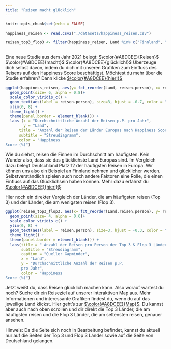 ```yaml
---
title: "Reisen macht glücklich"
---
```


```r
knitr::opts_chunk$set(echo = FALSE)

happiness_reisen <- read.csv2("./datasets/happiness_reisen.csv")

reisen_top3_flop3 <- filter(happiness_reisen, Land %in% c("Finnland", "Dänemark", "Schweiz", "Bulgarien", "Griechenland", "Rumänien"))
  
```
Eine neue Studie aus dem Jahr 2021 belegt: $\color{#A8DCEE}{Reisen}$ $\color{#A8DCEE}{macht}$ $\color{#A8DCEE}{glücklich!}$ Überzeuge dich selbst davon, indem du dich mit unseren Grafiken zum Einfluss des Reisens auf den Happiness Score beschäftigst. 
Möchtest du mehr über die Studie erfahren? Dann klicke [$\color{#A8DCEE}{hier!}$](https://www.ingentaconnect.com/content/cog/ta/2021/00000026/00000001/art00006;jsessionid=6i07c83eni86b.x-ic-live-01)

```r
ggplot(happiness_reisen, aes(y= fct_reorder(Land, reisen.person), x= reisen.person, color = whr )) + 
  geom_point(size= 6, alpha = 0.8)+ 
  scale_color_viridis_c() + 
  geom_text(aes(label = reisen.person), size=3, hjust = -0.7, color = "black") + 
  xlim(0, 8) +
  theme_light() + 
  theme(panel.border = element_blank()) +
  labs (x = "Durchschnittliche Anzahl der Reisen p.P. pro Jahr",
        y = "Land",
      title = "Anzahl der Reisen der Länder Europas nach Happiness Score", 
      subtitle = "Streudiagramm",
      color = "Happiness 
Score (%)")
```
Wie du siehst, reisen die Finnen im Durchschnitt am häufigsten. Kein Wunder also, dass sie das glücklichste Land Europas sind. Im Vergleich dazu belegt Deutschland Platz 12 der häufigsten Reisen in Europa. Wir können uns also ein Beispiel an Finnland nehmen und glücklicher werden. Selbstverständlich spielen auch noch andere Faktoren eine Rolle, die einen Einfluss auf das Glücklichsein haben können. Mehr dazu erfährst du [$\color{#A8DCEE}{hier!}$](http://universityofhappiness.de/wp-content/uploads/2013/03/Happiness-Research.pdf)

Hier noch ein direkter Vergleich der Länder, die am häufigsten reisen (Top 3) und der Länder, die am wenigsten reisen (Flop 3).

```r
ggplot(reisen_top3_flop3, aes(x= fct_reorder(Land,reisen.person), y= reisen.person, color = whr )) + 
  geom_point(size= 4, alpha = 0.6)+ 
  scale_color_viridis_c() + 
  ylim(0, 8) +
  geom_text(aes(label = reisen.person), size=3, hjust = -0.3, color = "black") + 
  theme_light() + 
  theme(panel.border = element_blank()) +
  labs(title = " Anzahl der Reisen pro Person der Top 3 & Flop 3 Länder",
       subtitle = "Streudiagramm",
       caption = "Quelle: Gapminder",
       x = "Land",
       y = "Durchschnittliche Anzahl der Reisen p.P.
       pro Jahr",
       color = "Happiness 
Score (%)")
```

Jetzt weißt du, dass Reisen glücklich machen kann. Also worauf wartest du noch? Suche dir ein Reiseziel auf unserer interaktiven Map aus. Mehr Informationen und interessante Grafiken findest du, wenn du auf das jeweilige Land klickst. Hier geht's zur [$\color{#A8DCEE}{Map}$](happiness.html). Du kannst aber auch nach oben scrollen und dir direkt die Top 3 Länder, die am häufigsten reisen und die Flop 3 Länder, die am seltensten reisen, genauer ansehen.

Hinweis: Da die Seite sich noch in Bearbeitung befindet, kannst du aktuell nur auf die Seiten der Top 3 und Flop 3 Länder sowie auf die Seite von Deutschland gelangen.